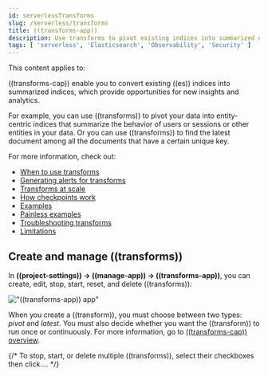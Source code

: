 ```yaml
---
id: serverlessTransforms
slug: /serverless/transforms
title: ((transforms-app))
description: Use transforms to pivot existing indices into summarized or entity-centric indices.
tags: [ 'serverless', 'Elasticsearch', 'Observability', 'Security' ]
---
```


<DocBadge template="technical preview" />
This content applies to: <DocBadge template="elasticsearch" slug="/serverless/elasticsearch/what-is-elasticsearch-serverless" /> <DocBadge template="observability" slug="/serverless/observability/what-is-observability-serverless" /> <DocBadge template="security" slug="/serverless/security/what-is-security-serverless" />

((transforms-cap)) enable you to convert existing ((es)) indices into summarized
indices, which provide opportunities for new insights and analytics.

For example, you can use ((transforms)) to pivot your data into entity-centric
indices that summarize the behavior of users or sessions or other entities in
your data. Or you can use ((transforms)) to find the latest document among all the
documents that have a certain unique key.

For more information, check out:

* [When to use transforms](((ref))/transform-usage.html)
* [Generating alerts for transforms](((ref))/transform-alerts.html)
* [Transforms at scale](((ref))/transform-scale.html)
* [How checkpoints work](((ref))/transform-checkpoints.html)
* [Examples](((ref))/transform-examples.html)
* [Painless examples](((ref))/transform-painless-examples.html)
* [Troubleshooting transforms](((ref))/transform-troubleshooting.html)
* [Limitations](((ref))/transform-limitations.html)

## Create and manage ((transforms))

In **((project-settings)) → ((manage-app)) → ((transforms-app))**, you can
create, edit, stop, start, reset, and delete ((transforms)):

!["((transforms-app)) app"](../images/transform-management.png)

When you create a ((transform)), you must choose between two types: _pivot_ and _latest_.
You must also decide whether you want the ((transform)) to run once or continuously.
For more information, go to [((transforms-cap)) overview](((ref))/transform-overview.html).

{/* To stop, start, or delete multiple ((transforms)), select their checkboxes then click.... */}